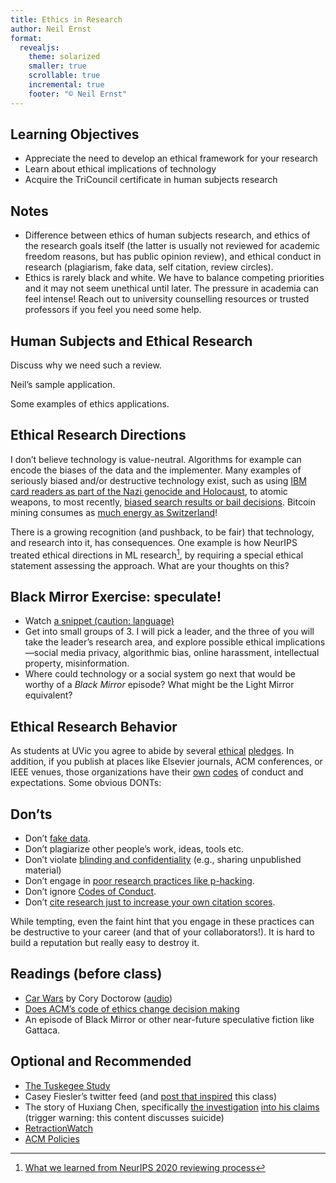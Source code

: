 ```yaml
---
title: Ethics in Research
author: Neil Ernst
format:
  revealjs:
    theme: solarized
    smaller: true
    scrollable: true
    incremental: true
    footer: "©️ Neil Ernst"
---
```


## Learning Objectives

* Appreciate the need to develop an ethical framework for your research
* Learn about ethical implications of technology
* Acquire the TriCouncil certificate in human subjects research

## Notes

- Difference between ethics of human subjects research, and ethics of the research goals itself (the latter is usually not reviewed for academic freedom reasons, but has public opinion review), and ethical conduct in research (plagiarism, fake data, self citation, review circles).
- Ethics is rarely black and white. We have to balance competing priorities and it may not seem unethical until later. The pressure in academia can feel intense! Reach out to university counselling resources or trusted professors if you feel you need some help.

## Human Subjects and Ethical Research

Discuss why we need such a review. 

Neil's sample application. 

Some examples of ethics applications.

## Ethical Research Directions

I don't believe technology is value-neutral. Algorithms for example can encode the biases of the data and the implementer. Many examples of seriously biased and/or destructive technology exist, such as using [IBM card readers as part of the Nazi genocide and Holocaust](https://www.huffpost.com/entry/ibm-holocaust_b_1301691), to atomic weapons, to most recently, [biased search results or bail decisions](http://algorithmsofoppression.com/). Bitcoin mining consumes as [much energy as Switzerland](https://www.bbc.com/news/technology-48853230)!

There is a growing recognition (and pushback, to be fair) that technology, and research into it, has consequences. One example is how NeurIPS treated ethical directions in ML research[^1], by requiring a special ethical statement assessing the approach. What are your thoughts on this? 

## Black Mirror Exercise: speculate!
  - Watch [a snippet (caution: language)](https://www.youtube.com/watch?v=YrpK90bHO2U)
  - Get into small groups of 3. I will pick a leader, and the three of you will take the leader's research area, and explore possible ethical implications—social media privacy, algorithmic bias, online harassment, intellectual property, misinformation. 
  - Where could technology or a social system go next that would be worthy of a *Black Mirror* episode? What might be the Light Mirror equivalent?


## Ethical Research Behavior

As students at UVic you agree to abide by several [ethical](https://www.uvic.ca/sexualizedviolence/policy/index.php) [pledges](https://www.uvic.ca/students/academics/academic-integrity/). In addition, if you publish at places like Elsevier journals, ACM conferences, or IEEE venues, those organizations have their [own](https://sigchi.org/ethics/) [codes](https://conf.researchr.org/attending/icse-2020/Code+of+Conduct) of conduct and expectations. Some obvious DONTs:

## Don'ts
- Don't [fake data](https://retractionwatch.com/2013/06/28/diederik-stapel-settles-with-dutch-prosectors-wont-face-jail-time/).
- Don't plagiarize other people's work, ideas, tools etc.
- Don't violate [blinding and confidentiality](https://www.acm.org/publications/policies/pre-publication-evaluation) (e.g., sharing unpublished material)
- Don't engage in [poor research practices like p-hacking](http://daniellakens.blogspot.com/2020/09/p-hacking-and-optional-stopping-have.html).
- Don't ignore [Codes of Conduct](https://conf.researchr.org/attending/esem-2023/ESEM+CoC).
- Don't [cite research just to increase your own citation scores](https://retractionwatch.com/2020/06/29/major-indexing-service-sounds-alarm-on-self-citations-by-nearly-50-journals/).

While tempting, even the faint hint that you engage in these practices can be destructive to your career (and that of your collaborators!). It is hard to build a reputation but really easy to destroy it.

## Readings (before class)

* [Car Wars](https://doctorow.medium.com/car-wars-a01718a27e9e) by Cory Doctorow ([audio](https://archive.org/details/CarWars))
* [Does ACM's code of ethics change decision making](https://dl.acm.org/doi/10.1145/3236024.3264833) 
* An episode of Black Mirror or other near-future speculative fiction like Gattaca.

## Optional and Recommended

* [The Tuskegee Study](https://www.mcgill.ca/oss/article/history/40-years-human-experimentation-america-tuskegee-study	)
* Casey Fiesler's twitter feed (and [post that inspired](https://howwegettonext.com/the-black-mirror-writers-room-teaching-technology-ethics-through-speculation-f1a9e2deccf4) this class)
* The story of Huxiang Chen, specifically [the investigation](https://www.sigarch.org/wp-content/uploads/2021/02/JIC-Public-Announcement-Feb-8-2021.pdf) [into his claims](https://twitter.com/JBalkind/status/1358855826170023936) (trigger warning: this content discusses suicide)
* [RetractionWatch](https://retractionwatch.com)
* [ACM Policies](https://www.acm.org/publications/policies)

[^1]: [What we learned from NeurIPS 2020 reviewing process](https://neuripsconf.medium.com/what-we-learned-from-neurips-2020-reviewing-process-e24549eea38f)
